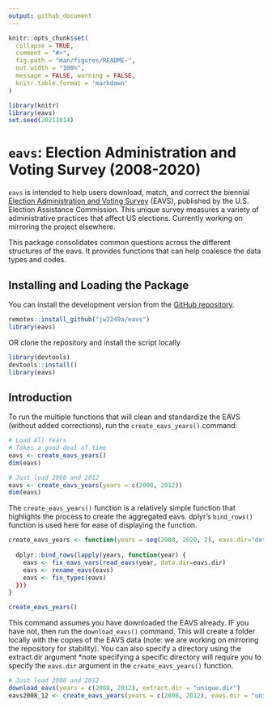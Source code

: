 ```yaml
---
output: github_document
---
```


<!-- README.md is generated from README.Rmd. Please the Rmd file -->

```r
knitr::opts_chunk$set(
  collapse = TRUE,
  comment = "#>",
  fig.path = "man/figures/README-",
  out.width = "100%", 
  message = FALSE, warning = FALSE,
  knitr.table.format = 'markdown'
)

library(knitr)
library(eavs)
set.seed(20211014)
```

# `eavs`: Election Administration and Voting Survey (2008-2020)

`eavs` is intended to help users download, match, and correct the biennial [Election Administration and Voting Survey](https://www.eac.gov/research-and-data/studies-and-reports) (EAVS), published by the U.S. Election Assistance Commission. This unique survey measures a variety of administrative practices that affect US elections. Currently working on mirroring the project elsewhere.

This package consolidates common questions across the different structures of the eavs. It provides functions that can help coalesce the data types and codes.  



## Installing and Loading the Package

You can install the development version from the [GitHub repository](https://github.com/jw2249a/eavs).

```r
remotes::install_github("jw2249a/eavs")
library(eavs)
```

OR clone the repository and install the script locally 
```r
library(devtools)
devtools::install()
library(eavs)
```

## Introduction

To run the multiple functions that will clean and standardize the EAVS (without added corrections), run the `create_eavs_years()` command:

```r
# Load All Years
# Takes a good deal of time
eavs <- create_eavs_years()  
dim(eavs)
```

```r
# Just load 2008 and 2012
eavs <- create_eavs_years(years = c(2008, 2012))
dim(eavs)
```

The `create_eavs_years()` function is a relatively simple function that highlights the process to create the aggregated eavs. dplyr's `bind_rows()` function is used here for ease of displaying the function. 

```r
create_eavs_years <- function(years = seq(2008, 2020, 2), eavs.dir="data") {
  
  dplyr::bind_rows(lapply(years, function(year) {
    eavs <- fix_eavs_vars(read_eavs(year, data.dir=eavs.dir)
    eavs <- rename_eavs(eavs)
    eavs <- fix_types(eavs)
  }))
}

create_eavs_years()

```


This command assumes you have downloaded the EAVS already. IF you have not, then run the `download_eavs()` command. This will create a folder locally with the copies of the EAVS data (note: we are working on mirroring the repository for stability). You can also specify a directory using the extract.dir argument *note specifying a specific directory will require you to specify the `eavs.dir` argument in the `create_eavs_years()` function. 

```r
# Just load 2008 and 2012
download_eavs(years = c(2008, 2012), extract.dir = "unique.dir")
eavs2008_12 <- create_eavs_years(years = c(2008, 2012), eavs.dir = "unique.dir")
```



